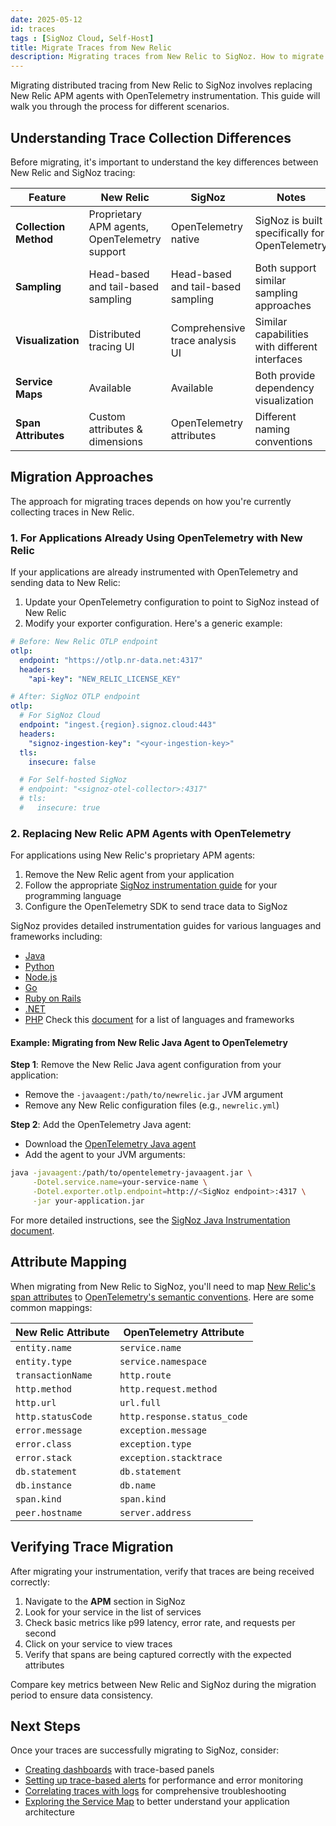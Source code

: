 ```yaml
---
date: 2025-05-12
id: traces
tags : [SigNoz Cloud, Self-Host]
title: Migrate Traces from New Relic
description: Migrating traces from New Relic to SigNoz. How to migrate APM traces from New Relic to SigNoz.
---
```


Migrating distributed tracing from New Relic to SigNoz involves replacing New Relic APM agents with OpenTelemetry instrumentation. This guide will walk you through the process for different scenarios.

## Understanding Trace Collection Differences

Before migrating, it's important to understand the key differences between New Relic and SigNoz tracing:

| Feature                | New Relic                                | SigNoz                                | Notes                                               |
|------------------------|------------------------------------------|---------------------------------------|-----------------------------------------------------|
| **Collection Method**      | Proprietary APM agents, OpenTelemetry support | OpenTelemetry native                 | SigNoz is built specifically for OpenTelemetry      |
| **Sampling**               | Head-based and tail-based sampling       | Head-based and tail-based sampling    | Both support similar sampling approaches            |
| **Visualization**          | Distributed tracing UI                   | Comprehensive trace analysis UI       | Similar capabilities with different interfaces       |
| **Service Maps**           | Available                                | Available                             | Both provide dependency visualization                |
| **Span Attributes**        | Custom attributes & dimensions           | OpenTelemetry attributes              | Different naming conventions                         |

## Migration Approaches

The approach for migrating traces depends on how you're currently collecting traces in New Relic.

### 1. For Applications Already Using OpenTelemetry with New Relic

If your applications are already instrumented with OpenTelemetry and sending data to New Relic:

1. Update your OpenTelemetry configuration to point to SigNoz instead of New Relic
2. Modify your exporter configuration. Here's a generic example:

```yaml
# Before: New Relic OTLP endpoint
otlp:
  endpoint: "https://otlp.nr-data.net:4317"
  headers:
    "api-key": "NEW_RELIC_LICENSE_KEY"

# After: SigNoz OTLP endpoint
otlp:
  # For SigNoz Cloud
  endpoint: "ingest.{region}.signoz.cloud:443"
  headers:
    "signoz-ingestion-key": "<your-ingestion-key>"
  tls:
    insecure: false

  # For Self-hosted SigNoz
  # endpoint: "<signoz-otel-collector>:4317"
  # tls:
  #   insecure: true
```

### 2. Replacing New Relic APM Agents with OpenTelemetry

For applications using New Relic's proprietary APM agents:

1. Remove the New Relic agent from your application
2. Follow the appropriate [SigNoz instrumentation guide](/docs/instrumentation/) for your programming language
3. Configure the OpenTelemetry SDK to send trace data to SigNoz

SigNoz provides detailed instrumentation guides for various languages and frameworks including:
- [Java](/docs/instrumentation/java)
- [Python](/docs/instrumentation/python)
- [Node.js](/docs/instrumentation/nodejs)
- [Go](/docs/instrumentation/golang)
- [Ruby on Rails](/docs/instrumentation/ruby-on-rails)
- [.NET](/docs/instrumentation/dotnet)
- [PHP](/docs/instrumentation/php)
Check this [document](https://signoz.io/docs/instrumentation/) for a list of languages and frameworks
#### Example: Migrating from New Relic Java Agent to OpenTelemetry

**Step 1**: Remove the New Relic Java agent configuration from your application:
- Remove the `-javaagent:/path/to/newrelic.jar` JVM argument
- Remove any New Relic configuration files (e.g., `newrelic.yml`)

**Step 2**: Add the OpenTelemetry Java agent:
- Download the [OpenTelemetry Java agent](https://github.com/open-telemetry/opentelemetry-java-instrumentation/releases)
- Add the agent to your JVM arguments:

```bash
java -javaagent:/path/to/opentelemetry-javaagent.jar \
     -Dotel.service.name=your-service-name \
     -Dotel.exporter.otlp.endpoint=http://<SigNoz endpoint>:4317 \
     -jar your-application.jar
```

For more detailed instructions, see the [SigNoz Java Instrumentation document](/docs/instrumentation/java).

## Attribute Mapping

When migrating from New Relic to SigNoz, you'll need to map [New Relic's span attributes](https://docs.newrelic.com/attribute-dictionary/) to [OpenTelemetry's semantic conventions](https://opentelemetry.io/docs/specs/semconv/general/trace/). Here are some common mappings:

| New Relic Attribute           | OpenTelemetry Attribute           |
|-------------------------------|------------------------------------|
| `entity.name`                 | `service.name`                     |
| `entity.type`                 | `service.namespace`                |
| `transactionName`             | `http.route`                       |
| `http.method`                 | `http.request.method`              |
| `http.url`                    | `url.full`                         |
| `http.statusCode`             | `http.response.status_code`        |
| `error.message`               | `exception.message`                |
| `error.class`                 | `exception.type`                   |
| `error.stack`                 | `exception.stacktrace`             |
| `db.statement`                | `db.statement`                     |
| `db.instance`                 | `db.name`                          |
| `span.kind`                   | `span.kind`                        |
| `peer.hostname`               | `server.address`                   |

## Verifying Trace Migration

After migrating your instrumentation, verify that traces are being received correctly:

1. Navigate to the **APM** section in SigNoz
2. Look for your service in the list of services
3. Check basic metrics like p99 latency, error rate, and requests per second
4. Click on your service to view traces
5. Verify that spans are being captured correctly with the expected attributes

Compare key metrics between New Relic and SigNoz during the migration period to ensure data consistency.

## Next Steps

Once your traces are successfully migrating to SigNoz, consider:

- [Creating dashboards](/docs/migration/migrate-from-newrelic/dashboards) with trace-based panels
- [Setting up trace-based alerts](/docs/alerts-management/trace-based-alerts/) for performance and error monitoring
- [Correlating traces with logs](/docs/logs-pipelines/guides/trace/) for comprehensive troubleshooting
- [Exploring the Service Map](/docs/userguide/service-map/) to better understand your application architecture
